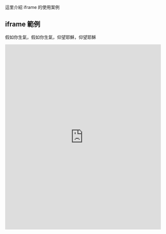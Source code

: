 

這里介紹 iframe 的使用案例

## iframe 範例

假如你生氣，假如你生氣，仰望耶穌，仰望耶穌

<iframe
  width="100%"
  height="600px"
  src="https://www.youtube.com/embed/TtQ9hwYoyWQ"
  frameborder="0"
  allow="autoplay; encrypted-media"
  allowfullscreen
/>

假如你生氣，可以複製以下程式碼

因為生氣的人，挑起爭端

```html
<iframe
  width="100%"
  height="600px"
  src="https://www.youtube.com/embed/TtQ9hwYoyWQ"
  frameborder="0"
  allow="autoplay; encrypted-media"
  allowfullscreen
/>
```
